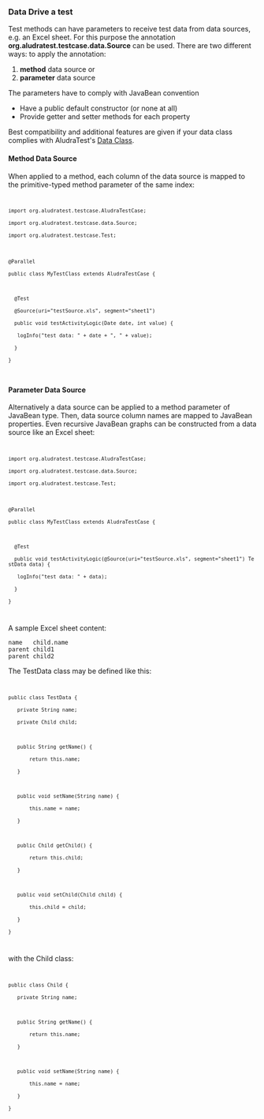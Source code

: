 === Data Drive a test ===

Test methods can have parameters to receive test data from data sources, e.g. an Excel sheet. For this purpose the annotation '''org.aludratest.testcase.data.Source''' can be used. There are two different ways: to apply the annotation:
# '''method''' data source or 
# '''parameter''' data source

The parameters have to comply with JavaBean convention
* Have a public default constructor (or none at all)
* Provide getter and setter methods for each property

Best compatibility and additional features are given if your data class complies with AludraTest's [[Data Class]].

==== Method Data Source ====

When applied to a method, each column of the data source is mapped to the primitive-typed method parameter of the same index:
<code>
 import org.aludratest.testcase.AludraTestCase;
 import org.aludratest.testcase.data.Source;
 import org.aludratest.testcase.Test;
 
 @Parallel
 public class MyTestClass extends AludraTestCase {
 	
   @Test
   @Source(uri="testSource.xls", segment="sheet1")
   public void testActivityLogic(Date date, int value) {
   	logInfo("test data: " + date + ", " + value);
   }
 }
</code>


==== Parameter Data Source ====
Alternatively a data source can be applied to a method parameter of JavaBean type. Then, data source column names are mapped to JavaBean properties. Even recursive JavaBean graphs can be constructed from a data source like an Excel sheet:
<code>
 import org.aludratest.testcase.AludraTestCase;
 import org.aludratest.testcase.data.Source;
 import org.aludratest.testcase.Test;
 
 @Parallel
 public class MyTestClass extends AludraTestCase {
 	
   @Test
   public void testActivityLogic(@Source(uri="testSource.xls", segment="sheet1") TestData data) {
   	logInfo("test data: " + data);
   }
 }
</code>
A sample Excel sheet content:

 name   child.name
 parent child1
 parent child2

The TestData class may be defined like this:
<code>
 public class TestData {
    private String name;
    private Child child;
    
    public String getName() {
        return this.name;
    }
    
    public void setName(String name) {
        this.name = name;
    }
    
    public Child getChild() {
        return this.child;
    }
    
    public void setChild(Child child) {
        this.child = child;
    }
 }
</code>
with the Child class:
<code>
 public class Child {
    private String name;
    
    public String getName() {
        return this.name;
    }
    
    public void setName(String name) {
        this.name = name;
    }
 }
</code>

